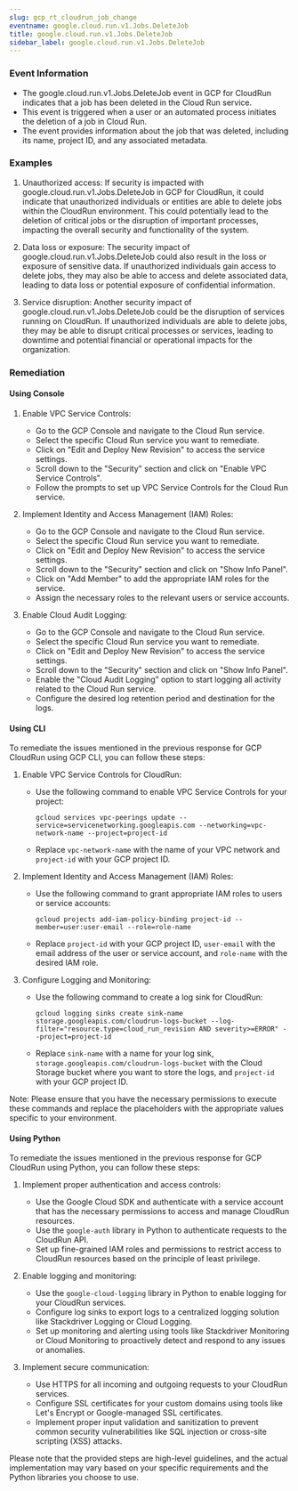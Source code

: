 ```yaml
--- 
slug: gcp_rt_cloudrun_job_change
eventname: google.cloud.run.v1.Jobs.DeleteJob
title: google.cloud.run.v1.Jobs.DeleteJob
sidebar_label: google.cloud.run.v1.Jobs.DeleteJob
---
```

                       
### Event Information

- The google.cloud.run.v1.Jobs.DeleteJob event in GCP for CloudRun indicates that a job has been deleted in the Cloud Run service.
- This event is triggered when a user or an automated process initiates the deletion of a job in Cloud Run.
- The event provides information about the job that was deleted, including its name, project ID, and any associated metadata.


### Examples

1. Unauthorized access: If security is impacted with google.cloud.run.v1.Jobs.DeleteJob in GCP for CloudRun, it could indicate that unauthorized individuals or entities are able to delete jobs within the CloudRun environment. This could potentially lead to the deletion of critical jobs or the disruption of important processes, impacting the overall security and functionality of the system.

2. Data loss or exposure: The security impact of google.cloud.run.v1.Jobs.DeleteJob could also result in the loss or exposure of sensitive data. If unauthorized individuals gain access to delete jobs, they may also be able to access and delete associated data, leading to data loss or potential exposure of confidential information.

3. Service disruption: Another security impact of google.cloud.run.v1.Jobs.DeleteJob could be the disruption of services running on CloudRun. If unauthorized individuals are able to delete jobs, they may be able to disrupt critical processes or services, leading to downtime and potential financial or operational impacts for the organization.

### Remediation

#### Using Console

1. Enable VPC Service Controls:
   - Go to the GCP Console and navigate to the Cloud Run service.
   - Select the specific Cloud Run service you want to remediate.
   - Click on "Edit and Deploy New Revision" to access the service settings.
   - Scroll down to the "Security" section and click on "Enable VPC Service Controls".
   - Follow the prompts to set up VPC Service Controls for the Cloud Run service.

2. Implement Identity and Access Management (IAM) Roles:
   - Go to the GCP Console and navigate to the Cloud Run service.
   - Select the specific Cloud Run service you want to remediate.
   - Click on "Edit and Deploy New Revision" to access the service settings.
   - Scroll down to the "Security" section and click on "Show Info Panel".
   - Click on "Add Member" to add the appropriate IAM roles for the service.
   - Assign the necessary roles to the relevant users or service accounts.

3. Enable Cloud Audit Logging:
   - Go to the GCP Console and navigate to the Cloud Run service.
   - Select the specific Cloud Run service you want to remediate.
   - Click on "Edit and Deploy New Revision" to access the service settings.
   - Scroll down to the "Security" section and click on "Show Info Panel".
   - Enable the "Cloud Audit Logging" option to start logging all activity related to the Cloud Run service.
   - Configure the desired log retention period and destination for the logs.

#### Using CLI

To remediate the issues mentioned in the previous response for GCP CloudRun using GCP CLI, you can follow these steps:

1. Enable VPC Service Controls for CloudRun:
   - Use the following command to enable VPC Service Controls for your project:
     ```
     gcloud services vpc-peerings update --service=servicenetworking.googleapis.com --networking=vpc-network-name --project=project-id
     ```
   - Replace `vpc-network-name` with the name of your VPC network and `project-id` with your GCP project ID.

2. Implement Identity and Access Management (IAM) Roles:
   - Use the following command to grant appropriate IAM roles to users or service accounts:
     ```
     gcloud projects add-iam-policy-binding project-id --member=user:user-email --role=role-name
     ```
   - Replace `project-id` with your GCP project ID, `user-email` with the email address of the user or service account, and `role-name` with the desired IAM role.

3. Configure Logging and Monitoring:
   - Use the following command to create a log sink for CloudRun:
     ```
     gcloud logging sinks create sink-name storage.googleapis.com/cloudrun-logs-bucket --log-filter="resource.type=cloud_run_revision AND severity>=ERROR" --project=project-id
     ```
   - Replace `sink-name` with a name for your log sink, `storage.googleapis.com/cloudrun-logs-bucket` with the Cloud Storage bucket where you want to store the logs, and `project-id` with your GCP project ID.

Note: Please ensure that you have the necessary permissions to execute these commands and replace the placeholders with the appropriate values specific to your environment.

#### Using Python

To remediate the issues mentioned in the previous response for GCP CloudRun using Python, you can follow these steps:

1. Implement proper authentication and access controls:
   - Use the Google Cloud SDK and authenticate with a service account that has the necessary permissions to access and manage CloudRun resources.
   - Use the `google-auth` library in Python to authenticate requests to the CloudRun API.
   - Set up fine-grained IAM roles and permissions to restrict access to CloudRun resources based on the principle of least privilege.

2. Enable logging and monitoring:
   - Use the `google-cloud-logging` library in Python to enable logging for your CloudRun services.
   - Configure log sinks to export logs to a centralized logging solution like Stackdriver Logging or Cloud Logging.
   - Set up monitoring and alerting using tools like Stackdriver Monitoring or Cloud Monitoring to proactively detect and respond to any issues or anomalies.

3. Implement secure communication:
   - Use HTTPS for all incoming and outgoing requests to your CloudRun services.
   - Configure SSL certificates for your custom domains using tools like Let's Encrypt or Google-managed SSL certificates.
   - Implement proper input validation and sanitization to prevent common security vulnerabilities like SQL injection or cross-site scripting (XSS) attacks.

Please note that the provided steps are high-level guidelines, and the actual implementation may vary based on your specific requirements and the Python libraries you choose to use.


 